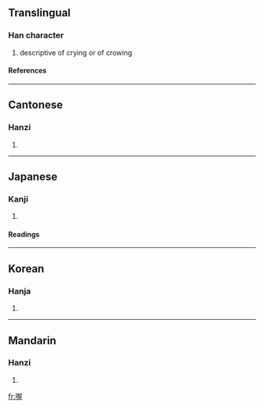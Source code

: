 ==Translingual==
===Han character===
{{Han char|rn=30|rad=口|as=09|sn=12|four=6701<sub>4</sub>|canj=口尸一土 (RSMG)}}
# descriptive of crying or of crowing
====References====
{{Han ref|kx=0198.240|dkj=03940|dj=0420.120|hdz=10662.120|uh=5594|ud=21908|bh=B3E1|bd=46049}}
----
==Cantonese==
===Hanzi===
{{yue-hanzi|jyut=|y=ak1, o1}}
# {{defn|Cantonese}}
----
==Japanese==
===Kanji===
{{ja-kanji|grade=|rs=口09}}
# {{defn|Japanese}} 
====Readings====
{{ja-readings|on=[[あく]] (aku), [[らく]] (raku), [[おく]] (oku)|kun=}}
----
==Korean==
===Hanja===
{{ko-hanja|hangeul=악|rv=ak|mr=ak}}
# {{defn|Korean}}
----
==Mandarin==
===Hanzi===
{{cmn-hanzi|pin=[[wō]] ([[wo1]])|wg=wo<sup>1</sup>}}
# {{defn|Mandarin}}

[[fr:喔]]